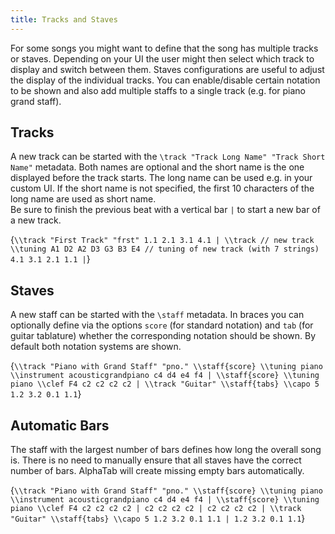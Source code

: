 ```yaml
---
title: Tracks and Staves
---
```



For some songs you might want to define that the song has multiple tracks or staves.
Depending on your UI the user might then select which track to display and switch between them.
Staves configurations are useful to adjust the display of the individual tracks.
You can enable/disable certain notation to be shown and also add multiple staffs to a single track (e.g. for piano grand staff).

## Tracks

A new track can be started with the `\track "Track Long Name" "Track Short Name"` metadata.
Both names are optional and the short name is the one displayed before the track starts.
The long name can be used e.g. in your custom UI.
If the short name is not specified, the first 10 characters of the long name are used as short name. <br />
Be sure to finish the previous beat with a vertical bar `|` to start a new bar of a new track.

<AlphaTexSample tracks="all">{`
\\track "First Track" "frst"
1.1 2.1 3.1 4.1 |
\\track // new track
\\tuning A1 D2 A2 D3 G3 B3 E4 // tuning of new track (with 7 strings)
4.1 3.1 2.1 1.1 |
`}</AlphaTexSample>

## Staves

A new staff can be started with the `\staff` metadata.
In braces you can optionally define via the options `score` (for standard notation) and `tab` (for guitar tablature)
whether the corresponding notation should be shown.
By default both notation systems are shown.

<AlphaTexSample tracks="all">{`
\\track "Piano with Grand Staff" "pno."
    \\staff{score} \\tuning piano \\instrument acousticgrandpiano
    c4 d4 e4 f4 |
    \\staff{score} \\tuning piano \\clef F4
    c2 c2 c2 c2 |
\\track "Guitar"
    \\staff{tabs} \\capo 5
    1.2 3.2 0.1 1.1
`}</AlphaTexSample>

## Automatic Bars

The staff with the largest number of bars defines how long the overall song is.
There is no need to manually ensure that all staves have the correct number of bars.
AlphaTab will create missing empty bars automatically.

<AlphaTexSample tracks="all">{`
\\track "Piano with Grand Staff" "pno."
    \\staff{score} \\tuning piano \\instrument acousticgrandpiano
    c4 d4 e4 f4 |
    \\staff{score} \\tuning piano \\clef F4
    c2 c2 c2 c2 | c2 c2 c2 c2 | c2 c2 c2 c2 |
\\track "Guitar"
    \\staff{tabs} \\capo 5
    1.2 3.2 0.1 1.1 | 1.2 3.2 0.1 1.1
`}</AlphaTexSample>
